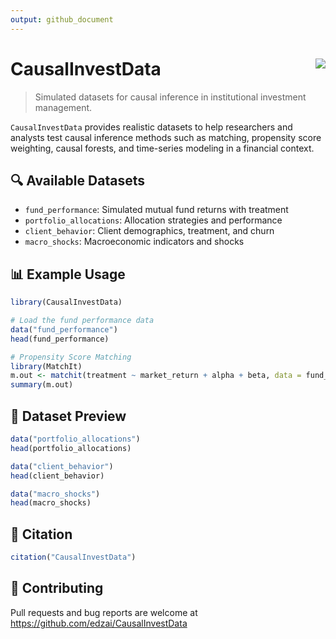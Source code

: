 ```yaml
---
output: github_document
---
```


# CausalInvestData <img src="https://img.shields.io/badge/status-active-brightgreen" align="right" />

> Simulated datasets for causal inference in institutional investment management.

`CausalInvestData` provides realistic datasets to help researchers and analysts test causal inference methods such as matching, propensity score weighting, causal forests, and time-series modeling in a financial context.

## 🔍 Available Datasets

- `fund_performance`: Simulated mutual fund returns with treatment
- `portfolio_allocations`: Allocation strategies and performance
- `client_behavior`: Client demographics, treatment, and churn
- `macro_shocks`: Macroeconomic indicators and shocks

## 📊 Example Usage

```r
library(CausalInvestData)

# Load the fund performance data
data("fund_performance")
head(fund_performance)

# Propensity Score Matching
library(MatchIt)
m.out <- matchit(treatment ~ market_return + alpha + beta, data = fund_performance)
summary(m.out)
```

## 📁 Dataset Preview

```r
data("portfolio_allocations")
head(portfolio_allocations)

data("client_behavior")
head(client_behavior)

data("macro_shocks")
head(macro_shocks)
```

## 📖 Citation

```r
citation("CausalInvestData")
```

## 🙌 Contributing

Pull requests and bug reports are welcome at [https://github.com/edzai/CausalInvestData](https://github.com/edzai/CausalInvestData)